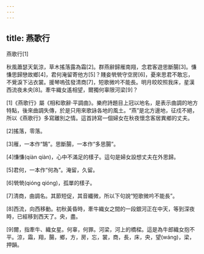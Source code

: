 ```yaml
---
---
---
```

title: 燕歌行
---




燕歌行[1]

秋風蕭瑟天氣涼，草木搖落露為霜[2]。群燕辭歸雁南翔，念君客遊思斷腸[3]。慊慊思歸戀故鄉[4]，君何淹留寄他方[5]？賤妾煢煢守空房[6]，憂來思君不敢忘，不覺淚下沾衣裳。援琴嗚弦發清商[7]，短歌微吟不能長。明月皎皎照我床，星漢西流夜未央[8]。牽牛織女遙相望，爾獨何辜限河梁[9]？

[1]《燕歌行》屬《相和歌辭·平調曲》。樂府詩題目上冠以地名，是表示曲調的地方特點，後來曲調失傳，於是只用來歌詠各地的風土。“燕”是北方邊地，征戍不絕，所以《燕歌行》多寫離別之情。這首詩寫一個婦女在秋夜懷念客居異鄉的丈夫。

[2]搖落，零落。

[3]雁，一本作“鵠”。思斷腸，一本作“多思腸”。

[4]慊慊(qiàn qiàn)，心中不滿足的樣子。這句是婦女設想丈夫在外思歸。

[5]君何，一本作“何為”。淹留，久留。

[6]煢煢(qióng qióng)，孤單的樣子。

[7]清商，曲調名。其節短促，其音纖微，所以下句說“短歌微吟不能長”。

[8]西流，向西移動。初秋黃昏時，牽牛織女之間的一段銀河正在中天，等到深夜時，已經移到西天了。央，盡。

[9]爾，指牽牛、織女星。何辜，何罪。河梁，河上的橋樑。這是為牛郎織女抱不平。涼，霜，翔，腸，鄉，方，房，忘，裳，商，長，床，央，望(wáng)，梁，押韻。